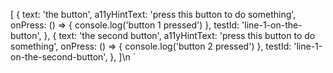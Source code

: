 

[
    {
      text: 'the button',
      a11yHintText: 'press this button to do something',
      onPress: () => { console.log('button 1 pressed') },
      testId: 'line-1-on-the-button',
    },
    {
      text: 'the second button',
      a11yHintText: 'press this button to do something',
      onPress: () => { console.log('button 2 pressed') },
      testId: 'line-1-on-the-second-button',
    },
]\n
<SimpleList items={exampleList} />`


<ComponentTopInfo componentName="SimpleList" example={exampleString} codeString={SimpleListString} />